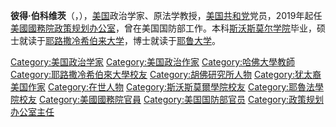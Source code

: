 {{Unreferenced|time=2020-10-28T09:16:01+00:00}}
'''彼得·伯科维茨'''（{{lang-en|Peter Berkowitz}}，{{bd|1959年|||}}），[[美国|美国]]政治学家、原法学教授，[[美国共和党|美国共和党]]党员，2019年起任[[美國國務院|美國國務院]][[政策规划办公室|政策规划办公室]]{{tsl|en|Director of Policy Planning|政策规划主任|主任}}，曾在美国国防部工作。本科[[斯沃斯莫尔学院|斯沃斯莫尔学院]]毕业，硕士就读于[[耶路撒冷希伯来大学|耶路撒冷希伯来大学]]，博士就读于[[耶鲁大学|耶鲁大学]]。

{{normdaten}}
{{DEFAULTSORT:Berkowitz}}
[[Category:美国政治学家|Category:美国政治学家]]
[[Category:美国政治作家|Category:美国政治作家]]
[[Category:哈佛大學教師|Category:哈佛大學教師]]
[[Category:耶路撒冷希伯來大學校友|Category:耶路撒冷希伯來大學校友]]
[[Category:胡佛研究所人物|Category:胡佛研究所人物]]
[[Category:犹太裔美国作家|Category:犹太裔美国作家]]
[[Category:在世人物|Category:在世人物]]
[[Category:斯沃斯莫爾學院校友|Category:斯沃斯莫爾學院校友]]
[[Category:耶魯法學院校友|Category:耶魯法學院校友]]
[[Category:美國國務院官員|Category:美國國務院官員]]
[[Category:美国国防部官员|Category:美国国防部官员]]
[[Category:政策规划办公室主任|Category:政策规划办公室主任]]